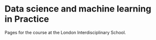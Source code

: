 # Data science and machine learning in Practice

Pages for the course at the London Interdisciplinary
School.
